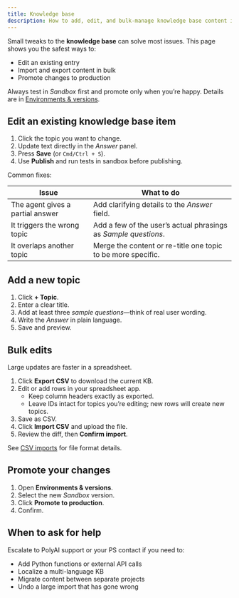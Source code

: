 ```yaml
---
title: Knowledge base
description: How to add, edit, and bulk-manage knowledge base content in a live PolyAI agent.
---
```


Small tweaks to the **knowledge base** can solve most issues. This page shows you the safest ways to:

- Edit an existing entry
- Import and export content in bulk
- Promote changes to production

<Tip> Always test in *Sandbox* first and promote only when you’re happy. Details are in [Environments & versions](/environments-and-versions/introduction). </Tip>

## Edit an existing knowledge base item

1. Click the topic you want to change.
2. Update text directly in the *Answer* panel.
3. Press **Save** (or `Cmd/Ctrl + S`).
4. Use **Publish** and run tests in sandbox before publishing.

Common fixes:

| Issue | What to do |
|-------|------------|
| The agent gives a partial answer | Add clarifying details to the *Answer* field. |
| It triggers the wrong topic | Add a few of the user’s actual phrasings as *Sample questions*. |
| It overlaps another topic | Merge the content or re-title one topic to be more specific. |

## Add a new topic

1. Click **+ Topic**.
2. Enter a clear title.
3. Add at least three *sample questions*—think of real user wording.
4. Write the *Answer* in plain language.
5. Save and preview.

## Bulk edits

Large updates are faster in a spreadsheet.

1. Click **Export CSV** to download the current KB.
2. Edit or add rows in your spreadsheet app.
   - Keep column headers exactly as exported.
   - Leave IDs intact for topics you’re editing; new rows will create new topics.
3. Save as CSV.
4. Click **Import CSV** and upload the file.
5. Review the diff, then **Confirm import**.

See [CSV imports](/essentials/imports) for file format details.

## Promote your changes

1. Open **Environments & versions**.
2. Select the new *Sandbox* version.
3. Click **Promote to production**.
4. Confirm.

## When to ask for help

Escalate to PolyAI support or your PS contact if you need to:

- Add Python functions or external API calls
- Localize a multi-language KB
- Migrate content between separate projects
- Undo a large import that has gone wrong
